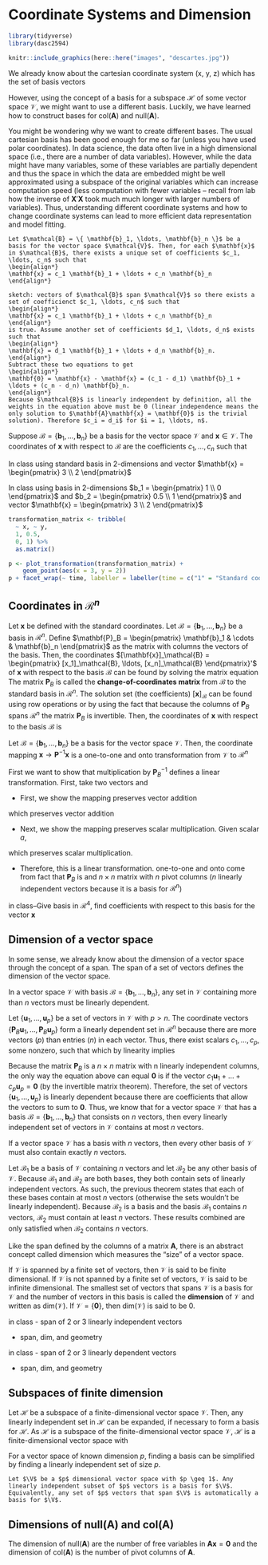 # Coordinate Systems and Dimension
\newcommand{\basis}{{\mathcal{B} = \{ \mathbf{b}_1, \ldots, \mathbf{b}_n \}}}
\newcommand{\V}{{\mathcal{V}}}

```r
library(tidyverse)
library(dasc2594)
```

```r
knitr::include_graphics(here::here("images", "descartes.jpg"))
```

We already know about the cartesian coordinate system (x, y, z) which has the set of basis vectors
\begin{align*}
\mathbf{e}_1 = \begin{pmatrix} 1 \\ 0 \\ 0 \end{pmatrix} && 
\mathbf{e}_2 = \begin{pmatrix} 0 \\ 1 \\ 0 \end{pmatrix} && 
\mathbf{e}_3 = \begin{pmatrix} 0 \\ 0 \\ 1 \end{pmatrix} 
\end{align*}

However, using the concept of a basis for a subspace $\mathcal{H}$ of some vector space $\mathcal{V}$, we might want to use a different basis. Luckily, we have learned how to construct bases for col($\mathbf{A}$) and null($\mathbf{A}$). 

You might be wondering why we want to create different bases. The usual cartesian basis has been good enough for me so far (unless you have used polar coordinates). In data science, the data often live in a high dimensional space (i.e., there are a number of data variables). However, while the data might have many variables, some of these variables are partially dependent and thus the space in which the data are embedded might be well approximated using a subspace of the original variables which can increase computation speed (less computation with fewer variables -- recall from lab how the inverse of $\mathbf{X}'\mathbf{X}$ took much much longer with larger numbers of variables). Thus, understanding different coordinate systems and how to change coordinate systems can lead to more efficient data representation and model fitting.

```theorem
Let $\mathcal{B} = \{ \mathbf{b}_1, \ldots, \mathbf{b}_n \}$ be a basis for the vector space $\mathcal{V}$. Then, for each $\mathbf{x}$ in $\mathcal{B}$, there exists a unique set of coefficients $c_1, \ldots, c_n$ such that
\begin{align*}
\mathbf{x} = c_1 \mathbf{b}_1 + \ldots + c_n \mathbf{b}_n
\end{align*}
```

```proof
sketch: vectors of $\mathcal{B}$ span $\mathcal{V}$ so there exists a set of coefficienct $c_1, \ldots, c_n$ such that 
\begin{align*}
\mathbf{x} = c_1 \mathbf{b}_1 + \ldots + c_n \mathbf{b}_n
\end{align*}
is true. Assume another set of coefficients $d_1, \ldots, d_n$ exists such that 
\begin{align*}
\mathbf{x} = d_1 \mathbf{b}_1 + \ldots + d_n \mathbf{b}_n.
\end{align*}
Subtract these two equations to get 
\begin{align*}
\mathbf{0} = \mathbf{x} - \mathbf{x} = (c_1 - d_1) \mathbf{b}_1 + \ldots + (c_n - d_n) \mathbf{b}_n.
\end{align*}
Because $\mathcal{B}$ is linearly independent by definition, all the weights in the equation above must be 0 (linear independence means the only solution to $\mathbf{A}\mathbf{x} = \mathbf{0}$ is the trivial solution). Therefore $c_i = d_i$ for $i = 1, \ldots, n$.
```


:::{.definition}
Suppose $\mathcal{B} = \{ \mathbf{b}_1, \ldots, \mathbf{b}_n \}$ be a basis for the vector space $\mathcal{V}$ and $\mathbf{x} \in \mathcal{V}$. The coordinates of $\mathbf{x}$ with respect to $\mathcal{B}$ are the coefficients $c_1, \ldots, c_n$ such that 
\begin{align*}
\mathbf{x} = c_1 \mathbf{b}_1 + \ldots + c_n \mathbf{b}_n
\end{align*}
:::

:::{.example}
In class using standard basis in 2-dimensions and vector $\mathbf{x} = \begin{pmatrix} 3 \\ 2 \end{pmatrix}$
:::


:::{.example}
In class using basis in 2-dimensions $b_1 = \begin{pmatrix} 1 \\ 0 \end{pmatrix}$ and $b_2 = \begin{pmatrix} 0.5 \\ 1 \end{pmatrix}$ and vector $\mathbf{x} = \begin{pmatrix} 3 \\ 2 \end{pmatrix}$
:::


```r
transformation_matrix <- tribble(
  ~ x, ~ y,
  1, 0.5,
  0, 1) %>% 
  as.matrix()

p <- plot_transformation(transformation_matrix) +
    geom_point(aes(x = 3, y = 2))
p + facet_wrap(~ time, labeller = labeller(time = c("1" = "Standard cooridinates", "2" = "Shear cooridnates"))) 
```


## Coordinates in $\mathcal{R}^n$

Let $\mathbf{x}$ be defined with the standard coordinates. Let $\mathcal{B} = \{ \mathbf{b}_1, \ldots, \mathbf{b}_n\}$ be a basis in $\mathcal{R}^n$. Define $\mathbf{P}_B = \begin{pmatrix} \mathbf{b}_1 & \cdots & \mathbf{b}_n \end{pmatrix}$ as the matrix with columns the vectors of the basis. Then, the coordinates $[\mathbf{x}]_\mathcal{B} = \begin{pmatrix} [x_1]_\mathcal{B}, \ldots, [x_n]_\mathcal{B} \end{pmatrix}'$ of $\mathbf{x}$ with respect to the basis $\mathcal{B}$ can be found by solving the matrix equation
\begin{align*}
\mathbf{P}_B [\mathbf{x}]_\mathcal{B} = \mathbf{x}
\end{align*}
The matrix $\mathbf{P}_B$ is called the **change-of-coordinates matrix** from $\mathcal{B}$ to the standard basis in $\mathcal{R}^n$. The solution set (the coefficients) $[\mathbf{x}]_\mathcal{B}$ can be found using row operations or by using the fact that because the columns of $\mathbf{P}_B$ spans $\mathcal{R}^n$ the matrix $\mathbf{P}_B$ is invertible. Then, the coordinates of $\mathbf{x}$ with respect to the basis $\mathcal{B}$ is
\begin{align*}
[\mathbf{x}]_\mathcal{B} = \mathbf{P}_B^{-1} \mathbf{x}
\end{align*}

:::{.theorem}
Let $\mathcal{B} = \{ \mathbf{b}_1, \ldots, \mathbf{b}_n\}$ be a basis for the vector space $\mathcal{V}$. Then, the coordinate mapping $\mathbf{x} \rightarrow \mathbf{P}^{-1} \mathbf{x}$ is a one-to-one and onto transformation from $\mathcal{V}$ to $\mathcal{R}^n$
:::

:::{.proof}
First we want to show that multiplication by $\mathbf{P}_B^{-1}$ defines a linear transformation. First, take two vectors 
\begin{align*}
\mathbf{u} &  = c_1 \mathbf{b}_1 + \ldots + c_n \mathbf{b}_n
\end{align*}
and 
\begin{align*}
\mathbf{v} = d_1 \mathbf{b}_1 + \ldots + d_n \mathbf{b}_n
\end{align*}

* First, we show the mapping preserves vector addition

\begin{align*}
\mathbf{u} + \mathbf{v} \rightarrow \mathbf{P}_B^{-1} (\mathbf{u} + \mathbf{v}) =  \mathbf{P}_B^{-1} \mathbf{u} + \mathbf{P}_B^{-1} \mathbf{v}
\end{align*}
 which preserves vector addition

* Next, we show the mapping preserves scalar multiplication. Given scalar $a$, 

\begin{align*}
a\mathbf{u} \rightarrow \mathbf{P}_B^{-1} (a \mathbf{u}) =  a \mathbf{P}_B^{-1} \mathbf{u}
\end{align*}
 which preserves scalar multiplication. 

* Therefore, this is a linear transformation. one-to-one and onto come from fact that $\mathbf{P}_B$ is and $n \times n$ matrix with $n$ pivot columns ($n$ linearly independent vectors because it is a basis for $\mathcal{R}^n$)
:::


:::{.example}
in class--Give basis in $\mathcal{R}^4$, find coefficients with respect to this basis for the vector $\mathbf{x}$
:::


## Dimension of a vector space

In some sense, we already know about the dimension of a vector space through the concept of a span. The span of a set of vectors defines the dimension of the vector space. 

:::{.theorem}
In a vector space $\mathcal{V}$ with basis $\mathcal{B} = \{ \mathbf{b}_1, \ldots, \mathbf{b}_n\}$, any set in $\mathcal{V}$ containing more than $n$ vectors must be linearly dependent.
:::

:::{.proof}
Let $\{\mathbf{u}_1, \ldots, \mathbf{u}_p \}$ be a set of vectors in $\mathcal{V}$ with $p > n$. The coordinate vectors $\{\mathbf{P}_B \mathbf{u}_1, \ldots, \mathbf{P}_B \mathbf{u}_p\}$ form a linearly dependent set in $\mathcal{R}^n$ because there are more vectors ($p$) than entries ($n$) in each vector. Thus, there exist scalars $c_1, \ldots, c_p$, some nonzero, such that
\begin{align*}
c_1 \mathbf{P}_B \mathbf{u}_1 + \ldots + c_p \mathbf{P}_B \mathbf{u}_p = \mathbf{0}.
\end{align*}
which by linearity implies 
\begin{align*}
\mathbf{P}_B (c_1 \mathbf{u}_1 + \ldots + c_p \mathbf{u}_p) = \mathbf{0} 
\end{align*}

:::

Because the matrix $\mathbf{P}_{B}$ is a $n \times n$ matrix with n linearly independent columns, the only way the equation above can equal $\mathbf{0}$ is if the vector $c_1 \mathbf{u}_1 + \ldots + c_p \mathbf{u}_p = \mathbf{0}$ (by the invertible matrix theorem). Therefore, the set of vectors $\{\mathbf{u}_1, \ldots, \mathbf{u}_p \}$ is linearly dependent because there are coefficients that allow the vectors to sum to $\mathbf{0}$. Thus, we know that for a vector space $\mathcal{V}$ that has a basis $\basis$ that consists on $n$ vectors, then every linearly independent set of vectors in $\mathcal{V}$ contains at most $n$ vectors. 

:::{.theorem}
If a vector space $\V$ has a basis with $n$ vectors, then every other basis of $\V$ must also contain exactly $n$ vectors.
:::

:::{.proof}
Let $\mathcal{B}_1$ be a basis of $\V$ containing $n$ vectors and let $\mathcal{B}_2$ be any other basis of $\V$. Because $\mathcal{B}_1$ and $\mathcal{B}_2$ are both bases, they both contain sets of linearly independent vectors. As such, the previous theorem states that each of these bases contain at most $n$ vectors (otherwise the sets wouldn't be linearly independent). Because $\mathcal{B}_2$ is a basis and the basis $\mathcal{B}_1$ contains $n$ vectors, $\mathcal{B}_2$ must contain at least $n$ vectors. These results combined are only satisfied when $\mathcal{B}_2$ contains $n$ vectors.
:::


Like the span defined by the columns of a matrix $\mathbf{A}$, there is an abstract concept called dimension which measures the "size" of a vector space.

:::{.definition}
If $\V$ is spanned by a finite set of vectors, then $\V$ is said to be finite dimensional. If $\V$ is not spanned by a finite set of vectors, $\V$ is said to be infinite dimensional. The smallest set of vectors that spans $\V$ is a basis for $\V$ and the number of vectors in this basis is called the **dimension** of $\V$ and written as dim($\V$). If $\V = \{\mathbf{0}\}$, then dim($\V$) is said to be 0.
:::


:::{.example}
in class - span of 2 or 3 linearly independent vectors

* span, dim, and geometry
:::

:::{.example}
in class - span of 2 or 3 linearly dependent vectors

* span, dim, and geometry
:::



## Subspaces of finite dimension

:::{.theorem}
Let $\mathcal{H}$ be a subspace of a finite-dimensional vector space $\V$. Then, any linearly independent set in $\mathcal{H}$ can be expanded, if necessary to form a basis for $\mathcal{H}$. As $\mathcal{H}$ is a subspace of the finite-dimensional vector space $\V$, $\mathcal{H}$ is a finite-dimensional vector space with
\begin{align*}
\mbox{dim}(\mathcal{H}) \leq \mbox{dim}(\mathcal{V})
\end{align*}
:::

For a vector space of known dimension $p$, finding a basis can be simplified by finding a linearly independent set of size $p$. 

```theorem
Let $\V$ be a $p$ dimensional vector space with $p \geq 1$. Any linearly independent subset of $p$ vectors is a basis for $\V$. Equivalently, any set of $p$ vectors that span $\V$ is automatically a basis for $\V$.
```


## Dimensions of null($\mathbf{A}$) and col($\mathbf{A}$)

The dimension of null($\mathbf{A}$) are the number of free variables in $\mathbf{A}\mathbf{x} = \mathbf{0}$ and the dimension of col($\mathbf{A}$) is the number of pivot columns of $\mathbf{A}$. 





